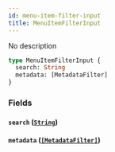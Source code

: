 ```yaml
---
id: menu-item-filter-input
title: MenuItemFilterInput
---
```


No description

```graphql
type MenuItemFilterInput {
  search: String
  metadata: [MetadataFilter]
}
```

### Fields

#### `search` ([`String`](/developer/api-reference/scalars/string))

#### `metadata` ([`[MetadataFilter]`](/developer/api-reference/inputs/metadata-filter))
